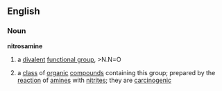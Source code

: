 ==English==
===Noun===
{{wikipedia}}
'''nitrosamine'''
#{{chemistry}} a [[divalent]] [[functional group]], >N.N=O
#{{chemistry}} a [[class]] of [[organic]] [[compound]]s containing this group; prepared by the [[reaction]] of [[amine]]s with [[nitrite]]s; they are [[carcinogenic]]